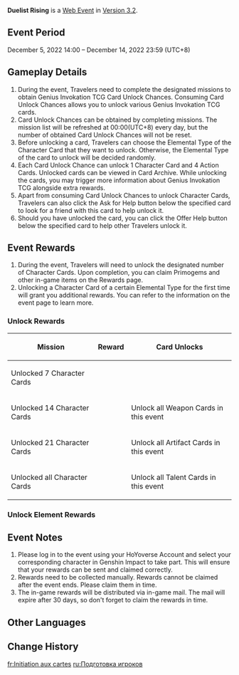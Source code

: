 {{EventTabs
|story    = true
}}
{{Event
|name              = Duelist Rising
|image             = Duelist Rising.png
|type              = Web
|time_known        = yes
|time_start        = 2022-12-05 14:00:00
|time_start_offset = GMT+8
|time_end          = 2022-12-14 23:59:59
|time_end_offset   = GMT+8
|link              = https://genshin.hoyoverse.com/en/news/detail/26144
|link3             = https://act.hoyoverse.com/ys/event/e20221205-card-cnhdui/index.html
}}
{{Description|It is believed by some that the first step to becoming a great card duelist is to collect all the cards!<br />The "Duelist Rising" Web Event has begun!<br />*Cards unlocked during this web event are for display purposes only. Travelers can unlock the actual cards from the in-game gameplay.}}
'''Duelist Rising''' is a [[Web Event]] in [[Version 3.2]].

==Event Period==
December 5, 2022 14:00 – December 14, 2022 23:59 (UTC+8)

==Gameplay Details==
# During the event, Travelers need to complete the designated missions to obtain Genius Invokation TCG Card Unlock Chances. Consuming Card Unlock Chances allows you to unlock various Genius Invokation TCG cards.
# Card Unlock Chances can be obtained by completing missions. The mission list will be refreshed at 00:00(UTC+8) every day, but the number of obtained Card Unlock Chances will not be reset.
# Before unlocking a card, Travelers can choose the Elemental Type of the Character Card that they want to unlock. Otherwise, the Elemental Type of the card to unlock will be decided randomly.
# Each Card Unlock Chance can unlock 1 Character Card and 4 Action Cards. Unlocked cards can be viewed in Card Archive. While unlocking the cards, you may trigger more information about Genius Invokation TCG alongside extra rewards.
# Apart from consuming Card Unlock Chances to unlock Character Cards, Travelers can also click the Ask for Help button below the specified card to look for a friend with this card to help unlock it.
# Should you have unlocked the card, you can click the Offer Help button below the specified card to help other Travelers unlock it.

==Event Rewards==
# During the event, Travelers will need to unlock the designated number of Character Cards. Upon completion, you can claim Primogems and other in-game items on the Rewards page.
# Unlocking a Character Card of a certain Elemental Type for the first time will grant you additional rewards. You can refer to the information on the event page to learn more.

===Unlock Rewards===
{|class="wikitable"
!Mission
!Reward
!Card Unlocks
|-
|Unlocked 7 Character Cards
|{{Card|Primogem|40}}
|
|-
|Unlocked 14 Character Cards
|{{Card|Mora|20,000}}
|Unlock all Weapon Cards in this event
|-
|Unlocked 21 Character Cards
|{{Card|Mystic Enhancement Ore|2}}
|Unlock all Artifact Cards in this event
|-
|Unlocked all Character Cards
|
|Unlock all Talent Cards in this event
|}

===Unlock Element Rewards===
{{Card|Agnidus Agate Fragment|1|show_caption=1}}{{Card|Varunada Lazurite Fragment|1|show_caption=1}}{{Card|Vayuda Turquoise Fragment|1|show_caption=1}}{{Card|Vajrada Amethyst Fragment|1|show_caption=1}}{{Card|Nagadus Emerald Fragment|1|show_caption=1}}{{Card|Shivada Jade Fragment|1|show_caption=1}}{{Card|Prithiva Topaz Fragment|1|show_caption=1}}

==Event Notes==
# Please log in to the event using your HoYoverse Account and select your corresponding character in Genshin Impact to take part. This will ensure that your rewards can be sent and claimed correctly.
# Rewards need to be collected manually. Rewards cannot be claimed after the event ends. Please claim them in time.
# The in-game rewards will be distributed via in-game mail. The mail will expire after 30 days, so don't forget to claim the rewards in time.

==Other Languages==
{{Other Languages
|en      = Duelist Rising
|zhs     = 牌手预演
|zhs_rm  = Páishǒu Yùyǎn
|zht     = 牌手預演
|zht_rm  = Páishǒu Yùyǎn
|zh_tl   = 
|ja      = 
|ja_rm   = 
|ja_tl   = 
|ko      = 플레이어 예행연습
|ko_rm   = Peulleieo Yehaengyeonseup
|ko_tl   = Player Rehearsal
|es      = Entrenamiento preliminar
|es_tl   = Preliminary Training
|fr      = Initiation aux cartes
|fr_tl   = Card Initiation
|ru      = Подготовка игроков
|ru_tl   = Players' Preparations
|th      = การซ้อมมือของดูเอลลิสต์
|th_rm   = 
|th_tl   = 
|vi      = Bài Thủ Tập Chơi
|vi_tl   = 
|de      = Einstieg neuer Kartenbeschwörer
|de_tl   = Entry Point for New Card Invoker
|id      = Lahirnya Pemain Sejati
|id_tl   = The Birth of a True Player
|pt      = Teste do Jogador
|pt_tl   = 
|tr      = Bir Düellocu Doğuyor
|tr_tl   = 
|it      = Duellanti alle prime armi
|it_tl   = Novice Duelists
}}

==Change History==
{{Change History|3.2}}

[[fr:Initiation aux cartes]]
[[ru:Подготовка игроков]]